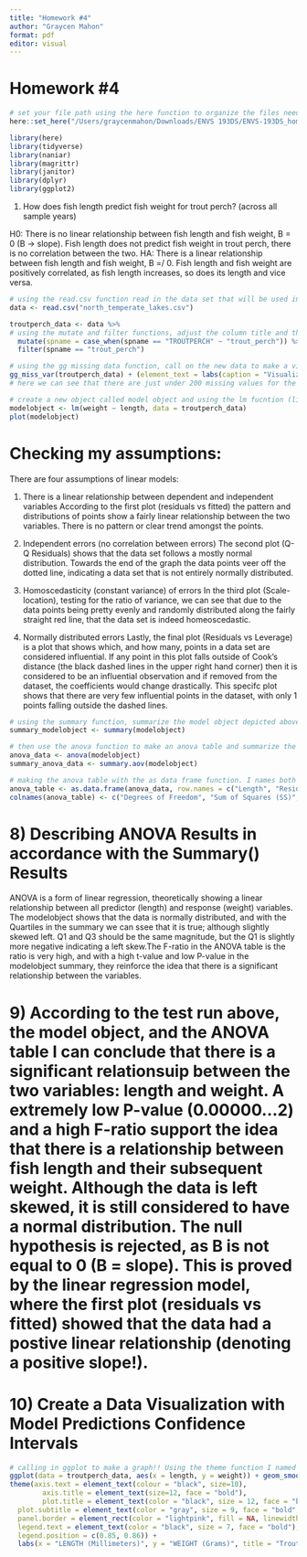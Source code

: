 ```yaml
---
title: "Homework #4"
author: "Graycen Mahon"
format: pdf
editor: visual
---
```


# Homework #4

```r
# set your file path using the here function to organize the files needed and load in packages
here::set_here("/Users/graycenmahon/Downloads/ENVS 193DS/ENVS-193DS_homework-04_mahon-graycen")

library(here)
library(tidyverse)
library(naniar)
library(magrittr)
library(janitor)
library(dplyr)
library(ggplot2)
```

1) How does fish length predict fish weight for trout perch? (across all sample years)

H0: There is no linear relationship between fish length and fish weight, B = 0 (B -> slope). Fish length does not predict fish weight in trout perch, there is no correlation between the two. 
HA: There is a linear relationship between fish length and fish weight, B =/ 0. Fish length and fish weight are positively correlated, as fish length increases, so does its length and vice versa. 

```r
# using the read.csv function read in the data set that will be used in the code
data <- read.csv("north_temperate_lakes.csv")
```

```r
troutperch_data <- data %>% 
# using the mutate and filter functions, adjust the column title and then filter the large dataset to view only the trout perch fish. Mutating the column name is optional, I preferred it to be this way, however. 
  mutate(spname = case_when(spname == "TROUTPERCH" ~ "trout_perch")) %>% 
  filter(spname == "trout_perch")
```

```r
# using the gg missing data function, call on the new data to make a visualization showing the missing data points. Using element_text and labs elements, create a descriptive caption for the graph.
gg_miss_var(troutperch_data) + (element_text = labs(caption = "Visualizing the Missing Data from the North Temperate Lakes dataset"))
# here we can see that there are just under 200 missing values for the trout perch weight category. This is relevant to my hypothesis because I am looking at the data in order to determine whether or not fish length has an effect on fish weight for trout perch, and with most of the weight measurements for this specific fish it will make my conclusion less reliable. 
```

```r
# create a new object called model object and using the lm fucntion (linear model) gather the data and then use the plot function to plot all 4 graphs
modelobject <- lm(weight ~ length, data = troutperch_data)
plot(modelobject)
```

# Checking my assumptions:
There are four assumptions of linear models:

1) There is a linear relationship between dependent and independent variables
According to the first plot (residuals vs fitted) the pattern and distributions of points show a fairly linear relationship between the two variables. There is no pattern or clear trend amongst the points. 

2) Independent errors (no correlation between errors)
The second plot (Q-Q Residuals) shows that the data set follows a mostly normal distribution. Towards the end of the graph the data points veer off the dotted line, indicating a data set that is not entirely normally distributed. 

3) Homoscedasticity (constant variance) of errors
In the third plot (Scale-location), testing for the ratio of variance, we can see that due to the data points being pretty evenly and randomly distributed along the fairly straight red line, that the data set is indeed homeoscedastic. 

4) Normally distributed errors
Lastly, the final plot (Residuals vs Leverage) is a plot that shows which, and how many, points in a data set are considered influential. If any point in this plot falls outside of Cook’s distance (the black dashed lines in the upper right hand corner) then it is considered to be an influential observation and if removed from the dataset, the coefficients would change drastically. This specifc plot shows that there are very few influential points in the dataset, with only 1 points falling outside the dashed lines. 

```r
# using the summary function, summarize the model object depicted above
summary_modelobject <- summary(modelobject)
```

```r
# then use the anova function to make an anova table and summarize the data for the anova table!
anova_data <- anova(modelobject)
summary_anova_data <- summary.aov(modelobject)

# making the anova table with the as data frame function. I names both rows and columns and strung the data points as factors. In order to keep the P value from being in standard notation I ran the function "options(scipen = 999) " in my console. 
anova_table <- as.data.frame(anova_data, row.names = c("Length", "Residuals"), stringsAsFactors = TRUE)
colnames(anova_table) <- c("Degrees of Freedom", "Sum of Squares (SS)", "Mean of Squares (MS)", "F-Ratio", "P_Value")
```

# 8) Describing ANOVA Results in accordance with the Summary() Results 
ANOVA is a form of linear regression, theoretically showing a linear relationship between all predictor (length) and response (weight) variables. The modelobject shows that the data is normally distributed, and with the Quartiles in the summary we can ssee that it is true; although slightly skewed left. Q1 and Q3 should be the same magnitude, but the Q1 is slightly more negative indicating a left skew.The F-ratio in the ANOVA table is the ratio is very high, and with a high t-value and low P-value in the modelobject summary, they reinforce the idea that there is a significant relationship between the variables. 

# 9) According to the test run above, the model object, and the ANOVA table I can conclude that there is a significant relationsuip between the two variables: length and weight. A extremely low P-value (0.00000...2) and a high F-ratio support the idea that there is a relationship between fish length and their subsequent weight. Although the data is left skewed, it is still considered to have a normal distribution. The null hypothesis is rejected, as B is not equal to 0 (B = slope). This is proved by the linear regression model, where the first plot (residuals vs fitted) showed that the data had a postive linear relationship (denoting a positive slope!).  

# 10) Create a Data Visualization with Model Predictions Confidence Intervals

```r
# calling in ggplot to make a graph!! Using the theme function I named and altered the appearance of the graph title(s), axis titles, color, and border color. In order to add the confidence levels I .... 
ggplot(data = troutperch_data, aes(x = length, y = weight)) + geom_smooth(color = "hotpink", method = lm, linewidth = 1) + geom_jitter(color = "lightblue") + theme_minimal() +
theme(axis.text = element_text(colour = "black", size=10), 
        axis.title = element_text(size=12, face = "bold"), 
        plot.title = element_text(color = "black", size = 12, face = "bold", hjust = 0.5), 
  plot.subtitle = element_text(color = "gray", size = 9, face = "bold", hjust = 0.5), 
  panel.border = element_rect(color = "lightpink", fill = NA, linewidth = 3), 
  legend.text = element_text(color = "black", size = 7, face = "bold"),
  legend.position = c(0.85, 0.86)) +
  labs(x = "LENGTH (Millimeters)", y = "WEIGHT (Grams)", title = "Trout Perch Weight in Comparison to Length", subtitle = "Observing the Trout Perch Population in The North Temperate Lakes", caption = "The influence of fish weights on fish length with the linear regression model predictions and confidence intervals")
```


